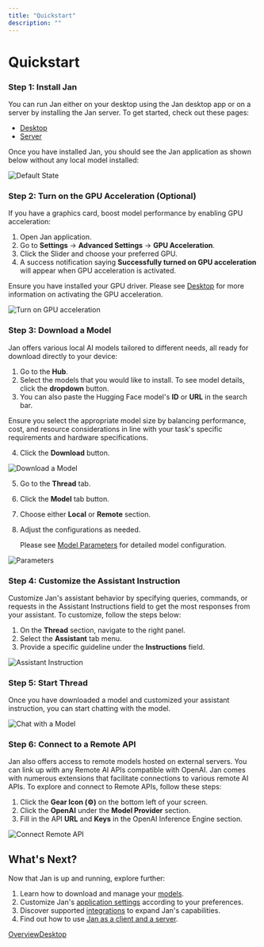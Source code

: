 ```yaml
---
title: "Quickstart"
description: ""
---
```


# Quickstart

### Step 1: Install Jan[](#step-1-install-jan)

You can run Jan either on your desktop using the Jan desktop app or on a server by installing the Jan server. To get started, check out these pages:

*   [Desktop](/docs/desktop)
*   [Server](/docs/server)

Once you have installed Jan, you should see the Jan application as shown below without any local model installed:

  

![Default State](https://jan.ai/_next/static/media/default.10a546df.gif)

  

### Step 2: Turn on the GPU Acceleration (Optional)[](#step-2-turn-on-the-gpu-acceleration-optional)

If you have a graphics card, boost model performance by enabling GPU acceleration:

1.  Open Jan application.
2.  Go to **Settings** -> **Advanced Settings** -> **GPU Acceleration**.
3.  Click the Slider and choose your preferred GPU.
4.  A success notification saying **Successfully turned on GPU acceleration** will appear when GPU acceleration is activated.

Ensure you have installed your GPU driver. Please see [Desktop](/docs/desktop) for more information on activating the GPU acceleration.

  

![Turn on GPU acceleration](https://jan.ai/_next/static/media/gpu2.b790c4ae.gif)

### Step 3: Download a Model[](#step-3-download-a-model)

Jan offers various local AI models tailored to different needs, all ready for download directly to your device:

1.  Go to the **Hub**.
2.  Select the models that you would like to install. To see model details, click the **dropdown** button.
3.  You can also paste the Hugging Face model's **ID** or **URL** in the search bar.

Ensure you select the appropriate model size by balancing performance, cost, and resource considerations in line with your task's specific requirements and hardware specifications.

4.  Click the **Download** button.

  

![Download a Model](https://jan.ai/_next/static/media/download-model2.ee533cd1.gif)

  

5.  Go to the **Thread** tab.
6.  Click the **Model** tab button.
7.  Choose either **Local** or **Remote** section.
8.  Adjust the configurations as needed.
    
    Please see [Model Parameters](/docs/models#model-parameters) for detailed model configuration.
    

  

![Parameters](https://jan.ai/_next/static/media/inf.a7a79683.gif)

### Step 4: Customize the Assistant Instruction[](#step-4-customize-the-assistant-instruction)

Customize Jan's assistant behavior by specifying queries, commands, or requests in the Assistant Instructions field to get the most responses from your assistant. To customize, follow the steps below:

1.  On the **Thread** section, navigate to the right panel.
2.  Select the **Assistant** tab menu.
3.  Provide a specific guideline under the **Instructions** field.

  

![Assistant Instruction](https://jan.ai/_next/static/media/asst.1e3b9d75.gif)

  

### Step 5: Start Thread[](#step-5-start-thread)

Once you have downloaded a model and customized your assistant instruction, you can start chatting with the model.

  

![Chat with a Model](https://jan.ai/_next/static/media/chat.0eda13da.gif)

  

### Step 6: Connect to a Remote API[](#step-6-connect-to-a-remote-api)

Jan also offers access to remote models hosted on external servers. You can link up with any Remote AI APIs compatible with OpenAI. Jan comes with numerous extensions that facilitate connections to various remote AI APIs. To explore and connect to Remote APIs, follow these steps:

1.  Click the **Gear Icon (⚙️)** on the bottom left of your screen.
2.  Click the **OpenAI** under the **Model Provider** section.
3.  Fill in the API **URL** and **Keys** in the OpenAI Inference Engine section.

  

![Connect Remote API](https://jan.ai/_next/static/media/server-openai2.5cd8835f.gif)

  

## What's Next?[](#whats-next)

Now that Jan is up and running, explore further:

1.  Learn how to download and manage your [models](/docs/models).
2.  Customize Jan's [application settings](/docs/settings) according to your preferences.
3.  Discover supported [integrations](/integrations) to expand Jan's capabilities.
4.  Find out how to use [Jan as a client and a server](/docs/local-api).

[Overview](/docs "Overview")[Desktop](/docs/desktop "Desktop")